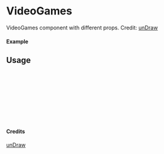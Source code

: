 
<Meta of={VideoGames} title="unDraw/VideoGames" />

# VideoGames

VideoGames component with different props.
Credit: [unDraw](https://undraw.co/illustrations)

#### Example

<Canvas of={VideoGames.Primary} />

## Usage

```ts
import { VideoGames } from "yadl-ui";

const Example = () => {
  return (
      <VideoGames />
  );
};

export default Example;
```

#### Credits
[unDraw](https://undraw.co/illustrations)
